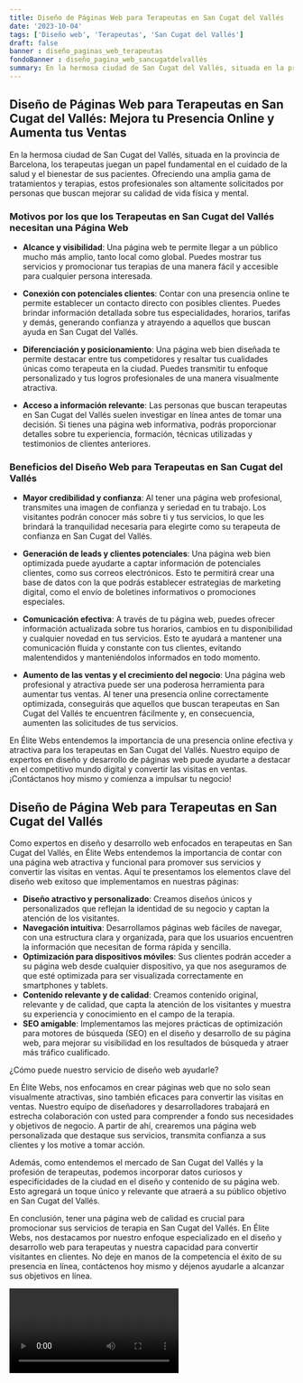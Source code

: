 ```yaml
---
title: Diseño de Páginas Web para Terapeutas en San Cugat del Vallés
date: '2023-10-04'
tags: ['Diseño web', 'Terapeutas', 'San Cugat del Vallés']
draft: false
banner : diseño_paginas_web_terapeutas
fondoBanner : diseño_pagina_web_sancugatdelvallés
summary: En la hermosa ciudad de San Cugat del Vallés, situada en la provincia de Barcelona, los terapeutas juegan un papel fundamental en el cuidado de la salud y el bienestar de sus pacientes. Ofreciendo una amplia gama de tratamientos y terapias, estos profesionales son altamente solicitados por personas que buscan mejorar su calidad de vida física y mental.
---
```


## **Diseño de Páginas Web para Terapeutas en San Cugat del Vallés: Mejora tu Presencia Online y Aumenta tus Ventas**

En la hermosa ciudad de San Cugat del Vallés, situada en la provincia de Barcelona, los terapeutas juegan un papel fundamental en el cuidado de la salud y el bienestar de sus pacientes. Ofreciendo una amplia gama de tratamientos y terapias, estos profesionales son altamente solicitados por personas que buscan mejorar su calidad de vida física y mental.

### **Motivos por los que los Terapeutas en San Cugat del Vallés necesitan una Página Web**

- **Alcance y visibilidad**: Una página web te permite llegar a un público mucho más amplio, tanto local como global. Puedes mostrar tus servicios y promocionar tus terapias de una manera fácil y accesible para cualquier persona interesada.

- **Conexión con potenciales clientes**: Contar con una presencia online te permite establecer un contacto directo con posibles clientes. Puedes brindar información detallada sobre tus especialidades, horarios, tarifas y demás, generando confianza y atrayendo a aquellos que buscan ayuda en San Cugat del Vallés.

- **Diferenciación y posicionamiento**: Una página web bien diseñada te permite destacar entre tus competidores y resaltar tus cualidades únicas como terapeuta en la ciudad. Puedes transmitir tu enfoque personalizado y tus logros profesionales de una manera visualmente atractiva.

- **Acceso a información relevante**: Las personas que buscan terapeutas en San Cugat del Vallés suelen investigar en línea antes de tomar una decisión. Si tienes una página web informativa, podrás proporcionar detalles sobre tu experiencia, formación, técnicas utilizadas y testimonios de clientes anteriores.

### **Beneficios del Diseño Web para Terapeutas en San Cugat del Vallés**

- **Mayor credibilidad y confianza**: Al tener una página web profesional, transmites una imagen de confianza y seriedad en tu trabajo. Los visitantes podrán conocer más sobre ti y tus servicios, lo que les brindará la tranquilidad necesaria para elegirte como su terapeuta de confianza en San Cugat del Vallés.

- **Generación de leads y clientes potenciales**: Una página web bien optimizada puede ayudarte a captar información de potenciales clientes, como sus correos electrónicos. Esto te permitirá crear una base de datos con la que podrás establecer estrategias de marketing digital, como el envío de boletines informativos o promociones especiales.

- **Comunicación efectiva**: A través de tu página web, puedes ofrecer información actualizada sobre tus horarios, cambios en tu disponibilidad y cualquier novedad en tus servicios. Esto te ayudará a mantener una comunicación fluida y constante con tus clientes, evitando malentendidos y manteniéndolos informados en todo momento.

- **Aumento de las ventas y el crecimiento del negocio**: Una página web profesional y atractiva puede ser una poderosa herramienta para aumentar tus ventas. Al tener una presencia online correctamente optimizada, conseguirás que aquellos que buscan terapeutas en San Cugat del Vallés te encuentren fácilmente y, en consecuencia, aumenten las solicitudes de tus servicios.

En Élite Webs entendemos la importancia de una presencia online efectiva y atractiva para los terapeutas en San Cugat del Vallés. Nuestro equipo de expertos en diseño y desarrollo de páginas web puede ayudarte a destacar en el competitivo mundo digital y convertir las visitas en ventas. ¡Contáctanos hoy mismo y comienza a impulsar tu negocio!

<GifSeo />

<Cta />

## Diseño de Página Web para Terapeutas en San Cugat del Vallés

Como expertos en diseño y desarrollo web enfocados en terapeutas en San Cugat del Vallés, en Élite Webs entendemos la importancia de contar con una página web atractiva y funcional para promover sus servicios y convertir las visitas en ventas. Aquí te presentamos los elementos clave del diseño web exitoso que implementamos en nuestras páginas:

- **Diseño atractivo y personalizado**: Creamos diseños únicos y personalizados que reflejan la identidad de su negocio y captan la atención de los visitantes.
- **Navegación intuitiva**: Desarrollamos páginas web fáciles de navegar, con una estructura clara y organizada, para que los usuarios encuentren la información que necesitan de forma rápida y sencilla.
- **Optimización para dispositivos móviles**: Sus clientes podrán acceder a su página web desde cualquier dispositivo, ya que nos aseguramos de que esté optimizada para ser visualizada correctamente en smartphones y tablets.
- **Contenido relevante y de calidad**: Creamos contenido original, relevante y de calidad, que capta la atención de los visitantes y muestra su experiencia y conocimiento en el campo de la terapia.
- **SEO amigable**: Implementamos las mejores prácticas de optimización para motores de búsqueda (SEO) en el diseño y desarrollo de su página web, para mejorar su visibilidad en los resultados de búsqueda y atraer más tráfico cualificado.

¿Cómo puede nuestro servicio de diseño web ayudarle? 

En Élite Webs, nos enfocamos en crear páginas web que no solo sean visualmente atractivas, sino también eficaces para convertir las visitas en ventas. Nuestro equipo de diseñadores y desarrolladores trabajará en estrecha colaboración con usted para comprender a fondo sus necesidades y objetivos de negocio. A partir de ahí, crearemos una página web personalizada que destaque sus servicios, transmita confianza a sus clientes y los motive a tomar acción.

Además, como entendemos el mercado de San Cugat del Vallés y la profesión de terapeutas, podemos incorporar datos curiosos y especificidades de la ciudad en el diseño y contenido de su página web. Esto agregará un toque único y relevante que atraerá a su público objetivo en San Cugat del Vallés.

En conclusión, tener una página web de calidad es crucial para promocionar sus servicios de terapia en San Cugat del Vallés. En Élite Webs, nos destacamos por nuestro enfoque especializado en el diseño y desarrollo web para terapeutas y nuestra capacidad para convertir visitantes en clientes. No deje en manos de la competencia el éxito de su presencia en línea, contáctenos hoy mismo y déjenos ayudarle a alcanzar sus objetivos en línea.

<Video />

<CtaBot job='Terapeutas' city='San Cugat del Vallés'/>

<Gmaps query='San Cugat del Vallés+españa+maps' />